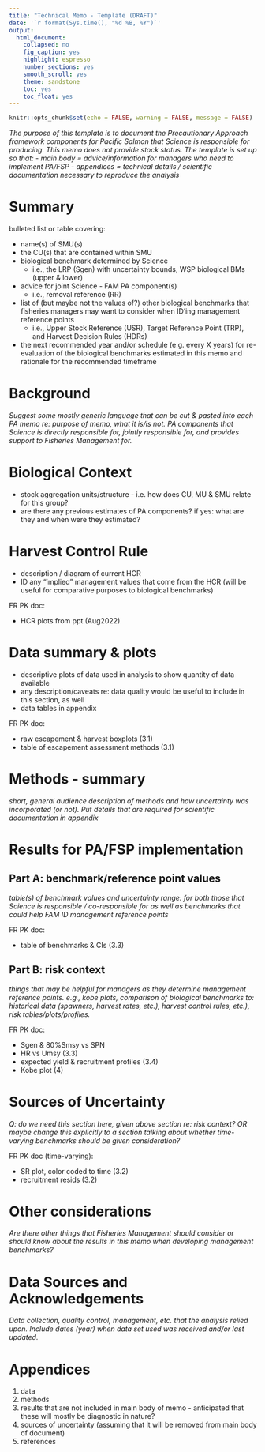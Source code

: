 ```yaml
---
title: "Technical Memo - Template (DRAFT)"
date: '`r format(Sys.time(), "%d %B, %Y")`'
output:
  html_document:
    collapsed: no
    fig_caption: yes
    highlight: espresso 
    number_sections: yes
    smooth_scroll: yes
    theme: sandstone
    toc: yes
    toc_float: yes
---
```


```r
knitr::opts_chunk$set(echo = FALSE, warning = FALSE, message = FALSE)
```


*The purpose of this template is to document the Precautionary Approach framework components for Pacific Salmon that Science is responsible for producing. This memo does not provide stock status. The template is set up so that:*
  - *main body = advice/information for managers who need to implement PA/FSP*
  - *appendices = technical details / scientific documentation necessary to reproduce the analysis*

# Summary  
bulleted list or table covering:  

- name(s) of SMU(s)
- the CU(s) that are contained within SMU
- biological benchmark determined by Science
   - i.e., the LRP (Sgen) with uncertainty bounds, WSP biological BMs (upper & lower)
- advice for joint Science - FAM PA component(s)
   - i.e., removal reference (RR)
- list of (but maybe not the values of?) other biological benchmarks that fisheries managers may want to consider when ID'ing management reference points
   - i.e., Upper Stock Reference (USR), Target Reference Point (TRP), and Harvest Decision Rules (HDRs)
- the next recommended year and/or schedule (e.g. every X years) for re-evaluation of the biological benchmarks estimated in this memo and rationale for the recommended timeframe  

# Background  
*Suggest some mostly generic language that can be cut & pasted into each PA memo re: purpose of memo, what it is/is not. PA components that Science is directly responsible for,  jointly responsible for, and provides support to Fisheries Management for.*

# Biological Context  
- stock aggregation units/structure - i.e. how does CU, MU & SMU relate for this group?
- are there any previous estimates of PA components? if yes: what are they and when were they estimated?

# Harvest Control Rule  
- description / diagram of current HCR
- ID any "implied" management values that come from the HCR (will be useful for comparative purposes to biological benchmarks)


FR PK doc:

- HCR plots from ppt (Aug2022)

# Data summary & plots  
- descriptive plots of data used in analysis to show quantity of data available
- any description/caveats re: data quality would be useful to include in this section, as well
- data tables in appendix


FR PK doc:

- raw escapement & harvest boxplots (3.1)
- table of escapement assessment methods (3.1)

# Methods - summary  
*short, general audience description of methods and how uncertainty was incorporated (or not). Put details that are required for scientific documentation in appendix*

# Results for PA/FSP implementation  
## Part A: benchmark/reference point values
*table(s) of benchmark values and uncertainty range: for both those that Science is responsible / co-responsible for as well as benchmarks that could help FAM ID management reference points* 

FR PK doc:

- table of benchmarks & CIs (3.3)

## Part B: risk context
*things that may be helpful for managers as they determine management reference points. e.g., kobe plots, comparison of biological benchmarks to: historical data (spawners, harvest rates, etc.), harvest control rules, etc.), risk tables/plots/profiles.*

FR PK doc:

- Sgen & 80%Smsy vs SPN
- HR vs Umsy (3.3)
- expected yield & recruitment profiles (3.4)
- Kobe plot (4)

# Sources of Uncertainty  
*Q: do we need this section here, given above section re: risk context? OR maybe change this explicitly to a section talking about whether time-varying benchmarks should be given consideration?*

FR PK doc (time-varying):

- SR plot, color coded to time (3.2)
- recruitment resids (3.2)


# Other considerations
*Are there other things that Fisheries Management should consider or should know about the results in this memo when developing management benchmarks?*

# Data Sources and Acknowledgements
*Data collection, quality control, management, etc. that the analysis relied upon. Include dates (year) when data set used was received and/or last updated.*

# Appendices  
1. data
2. methods
3. results that are not included in main body of memo - anticipated that these will mostly be diagnostic in nature?
4. sources of uncertainty (assuming that it will be removed from main body of document)
5. references
 


